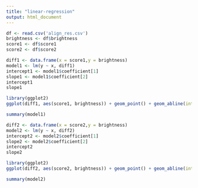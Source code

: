 ---
title: "linear-regression"
output: html_document
---

```{r}
df <- read.csv('align_res.csv')
brightness <- df$brightness
score1 <- df$score1
score2 <- df$score2
```

```{r}
diff1 <- data.frame(x = score1,y = brightness)
model1 <- lm(y ~ x, diff1)
intercept1 <- model1$coefficient[1]
slope1 <- model1$coefficient[2]
intercept1
slope1
```

```{r}
library(ggplot2)
ggplot(diff1, aes(score1, brightness)) + geom_point() + geom_abline(intercept = intercept1, slope = slope1)
```

```{r}
summary(model1)
```

```{r}
diff2 <- data.frame(x = score2,y = brightness)
model2 <- lm(y ~ x, diff2)
intercept2 <- model2$coefficient[1]
slope2 <- model2$coefficient[2]
intercept2
slope2
```

```{r}
library(ggplot2)
ggplot(diff2, aes(score2, brightness)) + geom_point() + geom_abline(intercept = intercept2, slope = slope2)
```

```{r}
summary(model2)
```